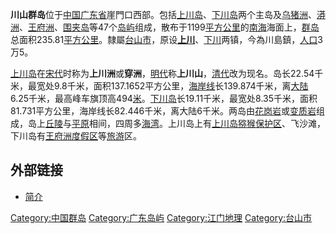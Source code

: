 '''川山群岛'''位于[[中国|中国]][[广东省|广东省]]崖門口西部。包括[[上川岛|上川岛]]、[[下川岛|下川岛]]两个主岛及[[乌猪洲|乌猪洲]]、[[漭洲|漭洲]]、[[王府洲|王府洲]]、[[围夹岛|围夹岛]]等47个[[岛屿|岛屿]]组成，散布于1199[[平方公里|平方公里]]的[[南中国海|南海]]海面上，[[群岛|群岛]]总面积235.81[[平方公里|平方公里]]。隸屬[[台山市|台山市]]，原设[[上川岛|'''上川''']]、[[下川岛|下川]]两镇，今為川島鎮，[[人口|人口]]3万5。

[[上川岛|上川岛]]在[[宋代|宋代]]时称为'''上川洲'''或'''穿洲'''，[[明代|明代]]称'''上川山'''，[[清代|清代]]改为现名。岛长22.54千米，最宽处9.8千米，面积137.1652平方公里，[[海岸线|海岸线]]长139.874千米，离[[中国大陆|大陆]]6.25千米，最高峰车旗顶高494[[米_(單位)|米]]。[[下川岛|下川岛]]长19.11千米，最宽处8.35千米，面积81.731平方公里，海岸线长82.446千米，离大陆6千米。两岛由[[花岗岩|花岗岩]]或[[变质岩|变质岩]]组成，岛上[[丘陵|丘陵]]与[[平原|平原]]相间，四周多[[海湾|海湾]]。上川岛上有[[上川岛猕猴保护区|上川岛猕猴保护区]]、飞沙滩，下川岛有[[王府洲度假区|王府洲度假区]]等[[旅游|旅游]]区。

== 外部链接 ==
*[http://bk.51player.com/view/585280.htm 简介] {{Wayback|url=http://bk.51player.com/view/585280.htm |date=20190815022012 }}

{{中國地理小作品}}

[[Category:中国群岛|Category:中国群岛]]
[[Category:广东岛屿|Category:广东岛屿]]
[[Category:江门地理|Category:江门地理]]
[[Category:台山市|Category:台山市]]
